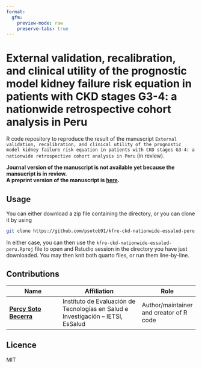 ```yaml
---
format: 
  gfm:     
    preview-mode: raw
    preserve-tabs: true
---
```


# External validation, recalibration, and clinical utility of the prognostic model kidney failure risk equation in patients with CKD stages G3-4: a nationwide retrospective cohort analysis in Peru

R code repository to reproduce the result of the manuscript `External validation, recalibration, and clinical utility of the prognostic model kidney failure risk equation in patients with CKD stages G3-4: a nationwide retrospective cohort analysis in Peru` (in review).

**Journal version of the manuscript is not available yet because the mansucript is in review.**\
**A preprint version of the manuscript is [here](xxx).**

## Usage

You can either download a zip file containing the directory, or you can clone it by using

``` bash
git clone https://github.com/psotob91/kfre-ckd-nationwide-essalud-peru
```

In either case, you can then use the `kfre-ckd-nationwide-essalud-peru.Rproj` file to open and Rstudio session in the directory you have just downloaded. You may then knit both quarto files, or run them line-by-line.

## Contributions

| Name                                                   | Affiliation                                                                       | Role                                    |
|--------------------------------------------------------|-----------------------------------------------------------------------------------|-----------------------------------------|
| [**Percy Soto Becerra**](https://github.com/psotob91/) | Instituto de Evaluación de Tecnologías en Salud e Investigación -- IETSI, EsSalud | Author/maintainer and creator of R code |

## Licence

MIT
